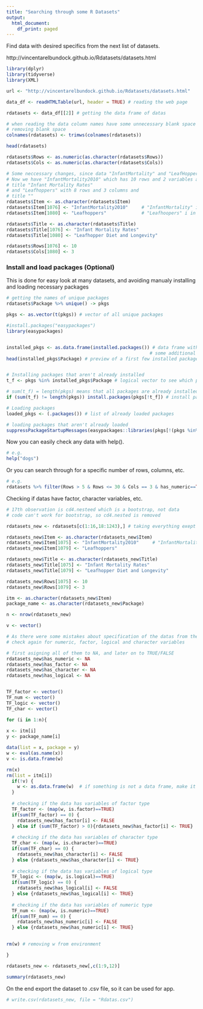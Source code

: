 ---
title: "Searching through some R Datasets"
output:
  html_document:
    df_print: paged
---

Find data with desired specifics from the next list of datasets. 

http://vincentarelbundock.github.io/Rdatasets/datasets.html

```{r}
library(dplyr)
library(tidyverse)
library(XML)

url <- "http://vincentarelbundock.github.io/Rdatasets/datasets.html"

data_df <- readHTMLTable(url, header = TRUE) # reading the web page

rdatasets <- data_df[[2]] # getting the data frame of datas 

# when reading the data column names have some unnecessary blank space 
# removing blank space
colnames(rdatasets) <- trimws(colnames(rdatasets))

head(rdatasets)
```


```{r}
rdatasets$Rows <- as.numeric(as.character(rdatasets$Rows))
rdatasets$Cols <- as.numeric(as.character(rdatasets$Cols))

# Some neccessary changes, since data "InfantMortality" and "LeafHoppers" don't exist anymore
# Now we have "InfantMortality2010" which has 10 rows and 2 variables and 
# title "Infant Mortality Rates"
# and "Leafhoppers" with 8 rows and 3 columns and 
# title ""
rdatasets$Item <- as.character(rdatasets$Item)
rdatasets$Item[1076] <- "InfantMortality2010"     # "InfantMortality" is in the 1076 row
rdatasets$Item[1080] <- "Leafhoppers"             # "Leafhoopers" i in the 1080 row

rdatasets$Title <- as.character(rdatasets$Title)
rdatasets$Title[1076] <- "Infant Mortality Rates"
rdatasets$Title[1080] <- "Leafhopper Diet and Longevity"   

rdatasets$Rows[1076] <- 10
rdatasets$Cols[1080] <- 3

```

### Install and load packages (Optional)

This is done for easy look at many datasets, and avoiding manualy installing and loading necessary packages

```{r}
# getting the names of unique packages
rdatasets$Package %>% unique() -> pkgs

pkgs <- as.vector(t(pkgs)) # vector of all unique packages 

#install.packages("easypackages")
library(easypackages)


installed_pkgs <- as.data.frame(installed.packages()) # data frame with all installed packages and 
                                                     # some additional information about packages 
head(installed_pkgs$Package) # preview of a first few installed packages' names


# Installing packages that aren't already installed 
t_f <- pkgs %in% installed_pkgs$Package # logical vector to see which packages are already installed

# sum(t_f) = length(pkgs) means that all packages are already installed
if (sum(t_f) != length(pkgs)) install.packages(pkgs[!t_f]) # install packages that aren't already installed

# Loading packages
loaded_pkgs <- (.packages()) # list of already loaded packages

# loading packages that aren't already loaded 
suppressPackageStartupMessages(easypackages::libraries(pkgs[!(pkgs %in% loaded_pkgs)]))  
```

Now you can easily check any data with help().

```{r}
# e.g.
help("dogs")
```

Or you can search through for a specific number of rows, columns, etc.

```{r}
# e.g. 
rdatasets %>% filter(Rows > 5 & Rows <= 30 & Cols == 3 & has_numeric==TRUE) %>% arrange(desc(Rows))
```







Checking if datas have factor, character variables, etc. 


```{r}

# 17th observation is cd4.nesteed which is a bootstrap, not data
# code can't work for bootstrap, so cd4.nested is removed

rdatasets_new <- rdatasets[c(1:16,18:1243),] # taking everything exept cd4.nested

rdatasets_new$Item <- as.character(rdatasets_new$Item)
rdatasets_new$Item[1075] <- "InfantMortality2010"     # "InfantMortality" is in the 1076 row
rdatasets_new$Item[1079] <- "Leafhoppers"     

rdatasets_new$Title <- as.character(rdatasets_new$Title)
rdatasets_new$Title[1075] <- "Infant Mortality Rates"
rdatasets_new$Title[1079] <- "Leafhopper Diet and Longevity"   

rdatasets_new$Rows[1075] <- 10
rdatasets_new$Rows[1079] <- 3

itm <- as.character(rdatasets_new$Item)
package_name <- as.character(rdatasets_new$Package)

n <- nrow(rdatasets_new)

v <- vector()

# As there were some mistakes about specification of the datas from the website
# check again for numeric, factor, logical and character variables

# first asigning all of them to NA, and later on to TRUE/FALSE
rdatasets_new$has_numeric <- NA
rdatasets_new$has_factor <- NA
rdatasets_new$has_character <- NA
rdatasets_new$has_logical <- NA


TF_factor <- vector()
TF_num <- vector()
TF_logic <- vector()
TF_char <- vector()

for (i in 1:n){
  
x <- itm[i]
y <- package_name[i]

data(list = x, package = y)
w <- eval(as.name(x))   
v <- is.data.frame(w)

rm(x)
rm(list = itm[i])
  if(!v) {
    w <- as.data.frame(w)  # if something is not a data frame, make it a data frame, so we can do map()
  } 
  
  # checking if the data has variables of factor type
  TF_factor <- (map(w, is.factor)==TRUE)
  if(sum(TF_factor) == 0) {
    rdatasets_new$has_factor[i] <- FALSE
  } else if (sum(TF_factor) > 0){rdatasets_new$has_factor[i] <- TRUE}
  
  # checking if the data has variables of character type
  TF_char <- (map(w, is.character)==TRUE)
  if(sum(TF_char) == 0) {
    rdatasets_new$has_character[i] <- FALSE
  } else {rdatasets_new$has_character[i] <- TRUE}
  
  # checking if the data has variables of logical type
  TF_logic <- (map(w, is.logical)==TRUE)
  if(sum(TF_logic) == 0) {
    rdatasets_new$has_logical[i] <- FALSE
  } else {rdatasets_new$has_logical[i] <- TRUE}
  
  # checking if the data has variables of numeric type
  TF_num <- (map(w, is.numeric)==TRUE)
  if(sum(TF_num) == 0) {
    rdatasets_new$has_numeric[i] <- FALSE
  } else {rdatasets_new$has_numeric[i] <- TRUE}

  
rm(w) # removing w from environment

}

rdatasets_new <- rdatasets_new[,c(1:9,12)]
```



```{r}
summary(rdatasets_new)
```


On the end export the dataset to .csv file, so it can be used for app. 

```{r}
# write.csv(rdatasets_new, file = "Rdatas.csv")
```















